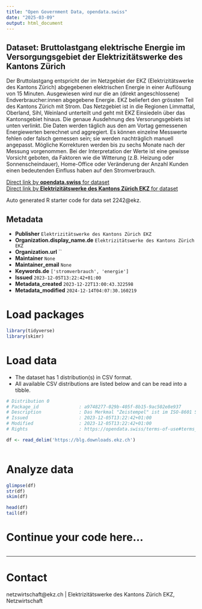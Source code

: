 ```yaml
---
title: "Open Government Data, opendata.swiss"
date: "2025-03-09"
output: html_document
---
```


## Dataset: Bruttolastgang elektrische Energie im Versorgungsgebiet der Elektrizitätswerke des Kantons Zürich

Der Bruttolastgang entspricht der im Netzgebiet der EKZ (Elektrizitätswerke des Kantons Zürich) abgegebenen elektrischen Energie in einer Auflösung von 15 Minuten. Ausgewiesen wird nur die an (direkt angeschlossene) Endverbraucher:innen abgegebene Energie. EKZ beliefert den grössten Teil des Kantons Zürich mit Strom. Das Netzgebiet ist in die Regionen Limmattal, Oberland, Sihl, Weinland unterteilt und geht mit EKZ Einsiedeln über das Kantonsgebiet hinaus. Die genaue Ausdehnung des Versorungsgebiets ist unten verlinkt. Die Daten werden täglich aus den am Vortag gemessenen Energiewerten berechnet und aggregiert. Es können einzelne Messwerte fehlen oder falsch gemessen sein; sie werden nachträglich manuell angepasst. Mögliche Korrekturen werden bis zu sechs Monate nach der Messung vorgenommen. Bei der Interpretation der Werte ist eine gewisse Vorsicht geboten, da Faktoren wie die Witterung (z.B. Heizung oder Sonnenscheindauer), Home-Office oder Veränderung der Anzahl Kunden einen bedeutenden Einfluss haben auf den Stromverbrauch.

[Direct link by **opendata.swiss** for dataset](https://opendata.swiss/de/dataset/bruttolastgang-elektrische-energie-im-versorgungsgebiet-der-elektrizitatswerke-des-kantons-zuri)<br>
[Direct link by **Elektrizitätswerke des Kantons Zürich EKZ** for dataset](https://www.ekz.ch/de/ueber-ekz/medien/publikationen/Bruttolastgang-von-EKZ-und-EKZ-Einsiedeln.html)

Auto generated R starter code for data set 2242@ekz.

## Metadata

- **Publisher** `Elektrizitätswerke des Kantons Zürich EKZ`
- **Organization.display_name.de** `Elektrizitätswerke des Kantons Zürich EKZ`
- **Organization.url** ``
- **Maintainer** `None`
- **Maintainer_email** `None`
- **Keywords.de** `['stromverbrauch', 'energie']`
- **Issued** `2023-12-05T13:22:42+01:00`
- **Metadata_created** `2023-12-22T13:00:43.322598`
- **Metadata_modified** `2024-12-14T04:07:30.160219`


# Load packages

```r

library(tidyverse)
library(skimr)

```

# Load data

-   The dataset has 1 distribution(s) in CSV format.
-   All available CSV distributions are listed below and can be read into a tibble.

```r

# Distribution 0
# Package_id               : a9748277-029b-405f-8b15-9ac502e8e937
# Description              : Das Merkmal "Zeistempel" ist im ISO-8601 Standard ausgewiesen. Die Einheit des Bruttolastganges ist kWh.
# Issued                   : 2023-12-05T13:22:42+01:00
# Modified                 : 2023-12-05T13:22:42+01:00
# Rights                   : https://opendata.swiss/terms-of-use#terms_open

df <- read_delim('https://blg.downloads.ekz.ch')



```

# Analyze data

```r

glimpse(df)
str(df)
skim(df)

head(df)
tail(df)

```

# Continue your code here...

```r

```

------------------------------------------------------------------------

# Contact

netzwirtschaft@ekz.ch | Elektrizitätswerke des Kantons Zürich EKZ, Netzwirtschaft
